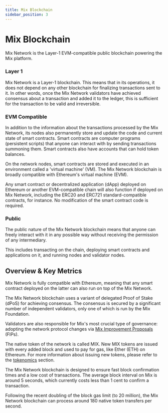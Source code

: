 ```yaml
---
title: Mix Blockchain
sidebar_position: 3
---
```


# Mix Blockchain

Mix Network is the Layer-1 EVM-compatible public blockchain powering the Mix platform. 

### Layer 1 

Mix Network is a Layer-1 blockchain. This means that in its operations, it does not depend on any other blockchain for finalizing transactions sent to it. In other words, once the Mix Network validators have achieved consensus about a transaction and added it to the ledger, this is sufficient for the transaction to be valid and irreversible.

### EVM Compatible

In addition to the information about the transactions processed by the Mix Network, its nodes also permanently store and update the code and current state of smart contracts. Smart contracts are computer programs (persistent scripts) that anyone can interact with by sending transactions summoning them. Smart contracts also have accounts that can hold token balances.  

On the network nodes, smart contracts are stored and executed in an environment called a 'virtual machine' (VM). The Mix Network blockchain is broadly compatible with Ethereum's virtual machine (EVM). 

Any smart contract or decentralized application (dApp) deployed on Ethereum or another EVM-compatible chain will also function if deployed on Mix Network, including the ERC20 and ERC721 standard-compatible contracts, for instance. No modification of the smart contract code is required. 

### Public

The public nature of the Mix Network blockchain means that anyone can freely interact with it in any possible way without receiving the permission of any intermediary. 

This includes transacting on the chain, deploying smart contracts and applications on it, and running nodes and validator nodes.

## Overview & Key Metrics

Mix Network is fully compatible with Ethereum, meaning that any smart contract deployed on the latter can also run on top of the Mix Network.

The Mix Network blockchain uses a variant of delegated Proof of Stake (dPoS) for achieving consensus. The consensus is secured by a significant number of independent validators, only one of which is run by the Mix Foundation.

Validators are also responsible for Mix's most crucial type of governance: adopting the network protocol changes via [Mix Improvement Proposals](fuse-governance-and-development/fips.mdx) (FIPs). 

The native token of the network is called MIX. New MIX tokens are issued with every added block and used to pay for gas, like Ether (ETH) on Ethereum. For more information about issuing new tokens, please refer to the [tokenomics](fuse-token.mdx#fuse-tokenomics) section.

The Mix Network blockchain is designed to ensure fast block confirmation times and a low cost of transactions. The average block interval on Mix is around 5 seconds, which currently costs less than 1 cent to confirm a transaction.

Following the recent doubling of the block gas limit (to 20 million), the Mix Network blockchain can process around 180 native token transfers per second.
